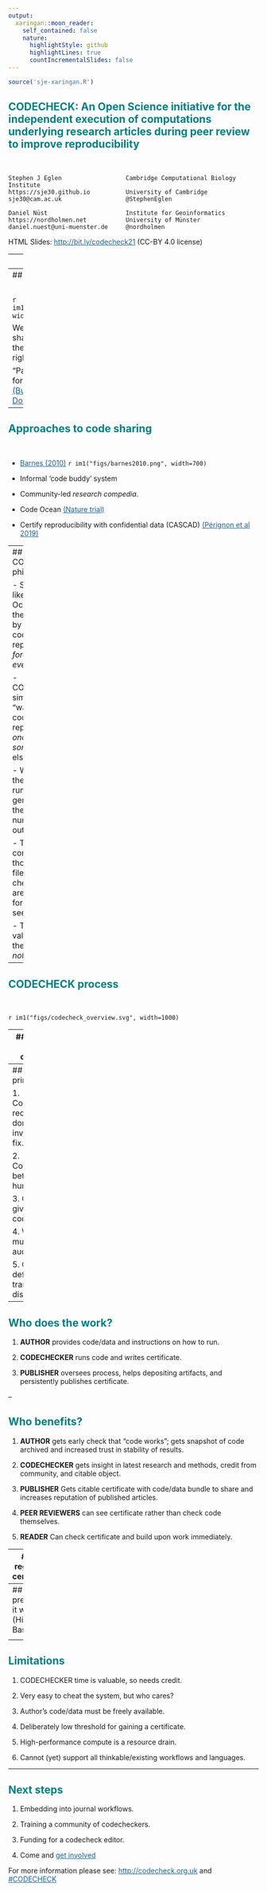 ```yaml
---
output:
  xaringan::moon_reader:
    self_contained: false
    nature:
      highlightStyle: github
      highlightLines: true
      countIncrementalSlides: false
---
```


<style>
h1   {color: rgb(0, 128, 128);}
h2   {color: rgb(0, 128, 128);}
h3   {color: rgb(0, 128, 128);}
h4   {color: rgb(0, 128, 128);}

 
 
/* .remark-slide-content { */
/*   padding-top: 20px; */
/*   padding-left: 20px; */
/*   padding-right: 20px; */
/*   padding-bottom: 20px; */
/* } */
.remark-slide-content > h1:first-of-type {
  margin-top: 0px;
  margin-bottom: 0px;
}
.remark-slide-content > h2:first-of-type {
  margin-top: 0px;
  margin-bottom: 0px;
}

a:link {
    color:  #1f618d;
}

a:visited {
    color:  #1f618d;
}


.small { font-size: 70% }
</style>

```r
source('sje-xaringan.R')
```

## CODECHECK: An Open Science initiative for the independent execution of computations underlying research articles during peer review to  improve reproducibility


<br>

```
Stephen J Eglen                  Cambridge Computational Biology Institute
https://sje30.github.io          University of Cambridge
sje30@cam.ac.uk                  @StephenEglen

Daniel Nüst                      Institute for Geoinformatics
https://nordholmen.net           University of Münster
daniel.nuest@uni-muenster.de     @nordholmen
```


HTML Slides: <http://bit.ly/codecheck21> (CC-BY 4.0 license)


---
## Paper

These slides are to accompany our paper currently under review in
F1000 Research:


<https://f1000research.com/articles/10-253/v1>

#### Declarations

Affiliate editor of *bioRxiv*



#### Acknowledgements

Mozilla mini science grant, UK Software Sustainability Institute.

Editors @ *Gigascience*, *eLife*, *Scientific Data*.

---
## Premise


<br>

`r im1("figs/rr.svg", width=800)`


We should be sharing material on the left, not the right.

"Paper as advert for Scholarship" [(Buckheit & Donoho, 1995)](https://link.springer.com/chapter/10.1007/978-1-4612-2544-7_5)

---
## Approaches to code sharing

<br>


- [Barnes (2010)](https://dx.doi.org/10.1038/467753a)
`r im1("figs/barnes2010.png", width=700)`


- Informal 'code buddy' system

- Community-led *research compedia*.

- Code Ocean [(Nature trial)](https://link.springer.com/chapter/10.1007/978-1-4612-2544-7_5)

- Certify reproducibility with confidential data (CASCAD) [(Pérignon et
  al 2019)](https://science.sciencemag.org/content/365/6449/127)

<!-- - CODECHECK takes a different approach . . . -->

---
## The CODECHECK philosophy

- Systems like Code Ocean set the bar high by "making code
  reproducible *forever* for *everyone*".

- CODECHECK  simply asks "was the code reproducible *once* for
  *someone* else?"

- We check the code runs and generates the expected number of output
  files.

- The contents of those output files are not checked, but are
  available for others to see.
  
- The validity of the code is *not* checked.
---

## CODECHECK process

<br>

`r im1("figs/codecheck_overview.svg", width=1000)`


---
## Variations in a codecheck

<br>

`r im1("figs/codecheck_dimensions.svg", width=1000)`

---
## Core principles

1. Codecheckers record but don't investigate or fix.

2. Communication between humans is key.

3. Credit is given to codecheckers.

4. Workflows must be auditable.

5. Open by default and transitional by disposition.

---
## Who does the work?

1. **AUTHOR** provides code/data and instructions on how to run.

2. **CODECHECKER** runs code and writes certificate.

3. **PUBLISHER** oversees process, helps depositing artifacts, and persistently publishes certificate.
   
--

## Who benefits?

1. **AUTHOR** gets early check that "code works"; gets snapshot of
   code archived and increased trust in stability of results.

2. **CODECHECKER** gets insight in latest research and methods, credit from community, and citable object.

3. **PUBLISHER** Gets citable certificate with code/data bundle to
   share and increases reputation of published articles.

4. **PEER REVIEWERS** can see certificate rather than check code
   themselves.

5. **READER** Can check certificate and build upon work immediately.



---
## Our register of certificates

<https://codecheck.org.uk/register/>
<br>


`r im1("figs/codecheckregister-sep2020.png", width=700)`


Example certificate: <https://zenodo.org/record/3865491/files/codecheck.pdf>

---
## "It ain't pretty, but it works" (Hilda Bastian)

<blockquote class="twitter-tweet"><p lang="en" dir="ltr">Independent review <a href="https://twitter.com/StephenEglen?ref_src=twsrc%5Etfw">@StephenEglen</a> confirmed that <a href="https://twitter.com/MRC_Outbreak?ref_src=twsrc%5Etfw">@MRC_Outbreak</a> team&#39;s <a href="https://twitter.com/hashtag/COVID19?src=hash&amp;ref_src=twsrc%5Etfw">#COVID19</a> simulation is reproducible: thumbs up from code-checking efforts <a href="https://twitter.com/nature?ref_src=twsrc%5Etfw">@nature</a> <a href="https://twitter.com/hashtag/COVID19?src=hash&amp;ref_src=twsrc%5Etfw">#COVID19</a> <a href="https://twitter.com/hashtag/covid19science?src=hash&amp;ref_src=twsrc%5Etfw">#covid19science</a><a href="https://t.co/vpa7CkPZjV">https://t.co/vpa7CkPZjV</a></p>&mdash; Sabine L.van Elsland (@SabineLvE) <a href="https://twitter.com/SabineLvE/status/1270789727059349505?ref_src=twsrc%5Etfw">June 10, 2020</a></blockquote> <script async src="https://platform.twitter.com/widgets.js" charset="utf-8"></script>



---
## Limitations

1. CODECHECKER time is valuable, so needs credit.

2. Very easy to cheat the system, but who cares?

3. Author's code/data must be freely available.

4. Deliberately low threshold for gaining a certificate.

5. High-performance compute is a resource drain.

6. Cannot (yet) support all thinkable/existing workflows and languages.

---
## Next steps

1. Embedding into journal workflows.

2. Training a community of codecheckers.

3. Funding for a codecheck editor.

4. Come and [get involved](https://codecheck.org.uk/get-involved/)


For more information please see: <http://codecheck.org.uk> and [#CODECHECK](https://twitter.com/hashtag/CODECHECK?src=hashtag_click)
